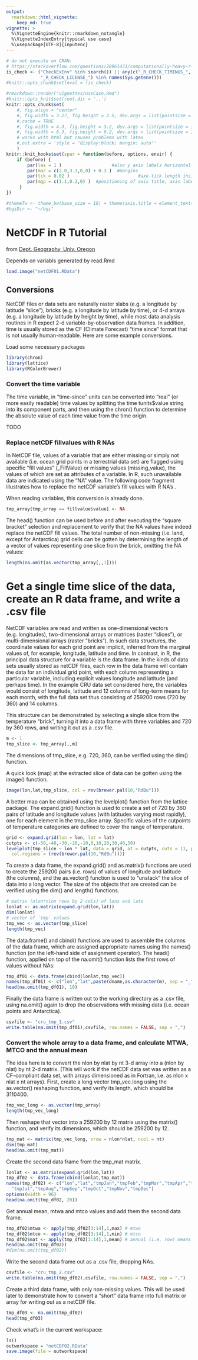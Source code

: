 ```yaml
---
output: 
  rmarkdown::html_vignette:
    keep_md: true
vignette: >
  %\VignetteEngine{knitr::rmarkdown_notangle}
  %\VignetteIndexEntry{typical use case}
  %\usepackage[UTF-8]{inputenc}
---
```


```r
# do not execute on CRAN: 
# https://stackoverflow.com/questions/28961431/computationally-heavy-r-vignettes
is_check <- ("CheckExEnv" %in% search()) || any(c("_R_CHECK_TIMINGS_",
             "_R_CHECK_LICENSE_") %in% names(Sys.getenv()))
#knitr::opts_chunk$set(eval = !is_check)
```

```r
#rmarkdown::render("vignettes/useCase.Rmd")
#knitr::opts_knit$set(root.dir = '..')
knitr::opts_chunk$set(
    #, fig.align = "center"
    #, fig.width = 3.27, fig.height = 2.5, dev.args = list(pointsize = 10)
    #,cache = TRUE
    #, fig.width = 4.3, fig.height = 3.2, dev.args = list(pointsize = 10)
    #, fig.width = 6.3, fig.height = 6.2, dev.args = list(pointsize = 10)
    # works with html but causes problems with latex
    #,out.extra = 'style = "display:block; margin: auto"' 
    )
knitr::knit_hooks$set(spar = function(before, options, envir) {
    if (before) {
        par(las = 1 )                   #also y axis labels horizontal
        par(mar = c(2.0,3.3,0,0) + 0.3 )  #margins
        par(tck = 0.02 )                          #axe-tick length inside plots             
        par(mgp = c(1.1,0.2,0) )  #positioning of axis title, axis labels, axis
     }
})
```


```r
#themeTw <- theme_bw(base_size = 10) + theme(axis.title = element_text(size = 9))
#bgiDir <- "~/bgi"
```

# NetCDF in R Tutorial

from [Dept. Geography, Univ. Oregon](http://geog.uoregon.edu/GeogR/topics/netCDF-in-R.html)

Depends on variabls generated by read.Rmd
```r
load.image("netCDF01.RData")
```

## Conversions

NetCDF files or data sets are naturally raster slabs (e.g. a longitude by latitude “slice”), bricks (e.g. a longitude by latitude by time), or 4-d arrays (e.g. a longitude by latitude by height by time), while most data analysis routines in R expect 2-d variable-by-observation data frames. In addition, time is usually stored as the CF (Climate Forecast) “time since” format that is not usually human-readable. Here are some example conversions.

Load some necessary packages
```r
library(chron)
library(lattice)
library(RColorBrewer)
```


### Convert the time variable

The time variable, in “time-since” units can be converted into “real” (or more easily readable) time values by splitting the time tunits$value string into its component parts, and then using the chron() function to determine the absolute value of each time value from the time origin.

TODO

### Replace netCDF fillvalues with R NAs

In NetCDF file, values of a variable that are either missing or simply not available (i.e. ocean grid points in a terrestrial data set) are flagged using specific “fill values” (_FillValue) or missing values (missing_value), the values of which are set as attributes of a variable. In R, such unavailable data are indicated using the “NA” value. The following code fragment illustrates how to replace the netCDF variable’s fill values with R NA’s .

When reading variables, this conversion is already done.

```r
tmp_array[tmp_array == fillvalue$value] <- NA
```

The head() function can be used before and after executing the “square bracket” selection and replacement to verify that the NA values have indeed replace the netCDF fill values. The total number of non-missing (i.e. land, except for Antarctica) grid cells can be gotten by determining the length of a vector of values representing one slice from the brick, omitting the NA values:

```r
length(na.omit(as.vector(tmp_array[,,1])))
```

# Get a single time slice of the data, create an R data frame, and write a .csv file

NetCDF variables are read and written as one-dimensional vectors (e.g. longitudes), two-dimensional arrays or matrices (raster “slices”), or multi-dimensional arrays (raster “bricks”). In such data structures, the coordinate values for each grid point are implicit, inferred from the marginal values of, for example, longitude, latitude and time. In contrast, in R, the principal data structure for a variable is the data frame. In the kinds of data sets usually stored as netCDF files, each row in the data frame will contain the data for an individual grid point, with each column representing a particular variable, including explicit values longitude and latitude (and perhaps time). In the example CRU data set considered here, the variables would consist of longitude, latitude and 12 columns of long-term means for each month, with the full data set thus consisting of 259200 rows (720 by 360) and 14 columns.

This structure can be demonstrated by selecting a single slice from the temperature “brick”, turning it into a data frame with three variables and 720 by 360 rows, and writing it out as a .csv file.

```r
m <- 1
tmp_slice <- tmp_array[,,m]
```


The dimensions of tmp_slice, e.g. 720, 360, can be verified using the dim() function.

A quick look (map) at the extracted slice of data can be gotten using the image() function.

```r
image(lon,lat,tmp_slice, col = rev(brewer.pal(10,"RdBu")))
```


A better map can be obtained using the levelplot() function from the lattice package. The expand.grid() function is used to create a set of 720 by 360 pairs of latitude and longitude values (with latitudes varying most rapidly), one for each element in the tmp_slice array. Specific values of the cutpoints of temperature categories are defined to cover the range of temperature.

```r
grid <- expand.grid(lon = lon, lat = lat)
cutpts <- c(-50,-40,-30,-20,-10,0,10,20,30,40,50)
levelplot(tmp_slice ~ lon * lat, data = grid, at = cutpts, cuts = 11, pretty = T, 
  col.regions = (rev(brewer.pal(10,"RdBu"))))
```

To create a data frame, the expand.grid() and as.matrix() functions are used to create the 259200 pairs (i.e. rows) of values of longitude and latitude (the columns), and the as.vector() function is used to “unstack” the slice of data into a long vector. The size of the objects that are created can be verified using the dim() and length() functions.

```r
# matrix (nlon*nlon rows by 2 cols) of lons and lats
lonlat <- as.matrix(expand.grid(lon,lat))
dim(lonlat)
# vector of `tmp` values
tmp_vec <- as.vector(tmp_slice)
length(tmp_vec)
```


The data.frame() and cbind() functions are used to assemble the columns of the data frame, which are assigned appropriate names using the names() function (on the left-hand side of assignment operator). The head() function, applied on top of the na.omit() function lists the first rows of values without NAs:

```r
tmp_df01 <- data.frame(cbind(lonlat,tmp_vec))
names(tmp_df01) <- c("lon","lat",paste(dname,as.character(m), sep = "_"))
head(na.omit(tmp_df01), 10)
```

Finally the data frame is written out to the working directory as a .csv file, using na.omit() again to drop the observations with missing data (i.e. ocean points and Antarctica).

```r
csvfile <- "cru_tmp_1.csv"
write.table(na.omit(tmp_df01),csvfile, row.names = FALSE, sep = ",")
```


### Convert the whole array to a data frame, and calculate MTWA, MTCO and the annual mean

The idea here is to convert the nlon by nlat by nt 3-d array into a (nlon by nlat) by nt 2-d matrix. (This will work if the netCDF data set was written as a CF-compliant data set, with arrays dimensioned as in Fortran, i.e. as nlon x nlat x nt arrays). First, create a long vector tmp_vec.long using the as.vector() reshaping function, and verify its length, which should be 3110400.

```r
tmp_vec_long <- as.vector(tmp_array)
length(tmp_vec_long)
```

Then reshape that vector into a 259200 by 12 matrix using the matrix() function, and verify its dimensions, which should be 259200 by 12.

```r
tmp_mat <- matrix(tmp_vec_long, nrow = nlon*nlat, ncol = nt)
dim(tmp_mat)
head(na.omit(tmp_mat))
```

Create the second data frame from the tmp_mat matrix.

```r
lonlat <- as.matrix(expand.grid(lon,lat))
tmp_df02 <- data.frame(cbind(lonlat,tmp_mat))
names(tmp_df02) <- c("lon","lat","tmpJan","tmpFeb","tmpMar","tmpApr","tmpMay","tmpJun",
  "tmpJul","tmpAug","tmpSep","tmpOct","tmpNov","tmpDec")
options(width = 96)
head(na.omit(tmp_df02, 20))
```

Get annual mean, mtwa and mtco values and add them the second data frame.

```r
tmp_df02$mtwa <- apply(tmp_df02[3:14],1,max) # mtwa
tmp_df02$mtco <- apply(tmp_df02[3:14],1,min) # mtco
tmp_df02$mat <- apply(tmp_df02[3:14],1,mean) # annual (i.e. row) means
head(na.omit(tmp_df02))
#dim(na.omit(tmp_df02))
```


Write the second data frame out as a .csv file, dropping NAs.

```r
csvfile <- "cru_tmp_2.csv"
write.table(na.omit(tmp_df02),csvfile, row.names = FALSE, sep = ",")
```

Create a third data frame, with only non-missing values. This will be used later to demonstrate how to convert a “short” data frame into full matrix or array for writing out as a netCDF file.

```r
tmp_df03 <- na.omit(tmp_df02)
head(tmp_df03)
```

Check what’s in the current workspace:

```r
ls()
outworkspace = "netCDF02.RData"
save.image(file = outworkspace)
```

